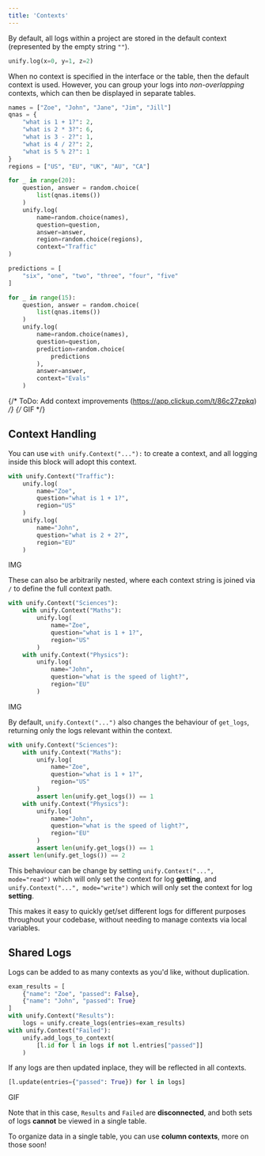 ```yaml
---
title: 'Contexts'
---
```


By default, all logs within a project are stored in the default context (represented by the empty string `""`).

```python
unify.log(x=0, y=1, z=2)
```

When no context is specified in the interface or the table, then the default context is used.
However, you can group your logs into *non-overlapping* contexts, which can then be displayed in separate tables.

```python
names = ["Zoe", "John", "Jane", "Jim", "Jill"]
qnas = {
    "what is 1 + 1?": 2,
    "what is 2 * 3?": 6,
    "what is 3 - 2?": 1,
    "what is 4 / 2?": 2,
    "what is 5 % 2?": 1
}
regions = ["US", "EU", "UK", "AU", "CA"]

for _ in range(20):
    question, answer = random.choice(
        list(qnas.items())
    )
    unify.log(
        name=random.choice(names),
        question=question,
        answer=answer,
        region=random.choice(regions),
        context="Traffic"
)

predictions = [
    "six", "one", "two", "three", "four", "five"
]

for _ in range(15):
    question, answer = random.choice(
        list(qnas.items())
    )
    unify.log(
        name=random.choice(names),
        question=question,
        prediction=random.choice(
            predictions
        ),
        answer=answer,
        context="Evals"
    )
```

{/* ToDo: Add context improvements (https://app.clickup.com/t/86c27zpkq) */}
{/* GIF */}

## Context Handling

You can use `with unify.Context("..."):` to create a context, and all logging inside this block will adopt this context.

```python
with unify.Context("Traffic"):
    unify.log(
        name="Zoe",
        question="what is 1 + 1?",
        region="US"
    )
    unify.log(
        name="John",
        question="what is 2 + 2?",
        region="EU"
    )
```

IMG

These can also be arbitrarily nested, where each context string is joined via `/` to define the full context path.

```python
with unify.Context("Sciences"):
    with unify.Context("Maths"):
        unify.log(
            name="Zoe",
            question="what is 1 + 1?",
            region="US"
        )
    with unify.Context("Physics"):
        unify.log(
            name="John",
            question="what is the speed of light?",
            region="EU"
        )
```

IMG

By default, `unify.Context("...")` also changes the behaviour of `get_logs`, returning only the logs relevant within the context.

```python
with unify.Context("Sciences"):
    with unify.Context("Maths"):
        unify.log(
            name="Zoe",
            question="what is 1 + 1?",
            region="US"
        )
        assert len(unify.get_logs()) == 1
    with unify.Context("Physics"):
        unify.log(
            name="John",
            question="what is the speed of light?",
            region="EU"
        )
        assert len(unify.get_logs()) == 1
assert len(unify.get_logs()) == 2
```

This behaviour can be change by setting `unify.Context("...", mode="read")` which will only set the context for log **getting**,
and `unify.Context("...", mode="write")` which will only set the context for log **setting**.

This makes it easy to quickly get/set different logs for different purposes throughout your codebase, without needing to manage contexts via local variables.

## Shared Logs

Logs can be added to as many contexts as you'd like, without duplication.

```python
exam_results = [
    {"name": "Zoe", "passed": False},
    {"name": "John", "passed": True}
]
with unify.Context("Results"):
    logs = unify.create_logs(entries=exam_results)
with unify.Context("Failed"):
    unify.add_logs_to_context(
        [l.id for l in logs if not l.entries["passed"]]
    )
```

If any logs are then updated inplace, they will be reflected in all contexts.

```python
[l.update(entries={"passed": True}) for l in logs]
```

GIF

Note that in this case, `Results` and `Failed` are **disconnected**, and both sets of logs **cannot** be viewed in a single table.

To organize data in a single table, you can use **column contexts**, more on those soon!
